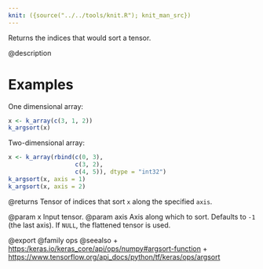 ```yaml
---
knit: ({source("../../tools/knit.R"); knit_man_src})
---
```

Returns the indices that would sort a tensor.

@description

# Examples
One dimensional array:
```r
x <- k_array(c(3, 1, 2))
k_argsort(x)
```

Two-dimensional array:
```r
x <- k_array(rbind(c(0, 3),
                   c(3, 2),
                   c(4, 5)), dtype = "int32")
k_argsort(x, axis = 1)
k_argsort(x, axis = 2)
```

@returns
Tensor of indices that sort `x` along the specified `axis`.

@param x Input tensor.
@param axis Axis along which to sort. Defaults to `-1` (the last axis). If
    `NULL`, the flattened tensor is used.

@export
@family ops
@seealso
+ <https:/keras.io/keras_core/api/ops/numpy#argsort-function>
+ <https://www.tensorflow.org/api_docs/python/tf/keras/ops/argsort>
